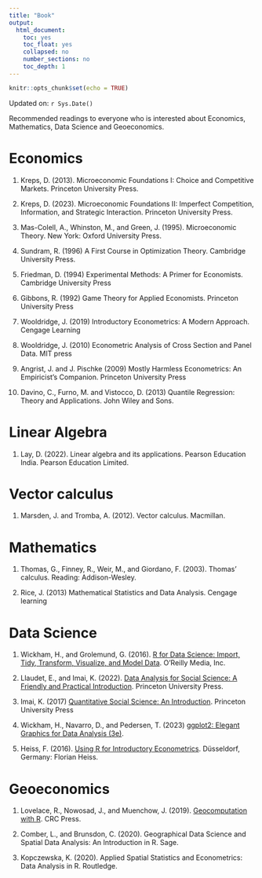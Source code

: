 ```yaml
---
title: "Book"
output:
  html_document:
    toc: yes
    toc_float: yes
    collapsed: no
    number_sections: no
    toc_depth: 1
---
```


```r
knitr::opts_chunk$set(echo = TRUE)
```

Updated on: `r Sys.Date()`

Recommended readings to everyone who is interested about Economics, Mathematics, Data Science and Geoeconomics.

# Economics

1.  Kreps, D. (2013). Microeconomic Foundations I: Choice and Competitive Markets. Princeton University Press.

2.  Kreps, D. (2023). Microeconomic Foundations II: Imperfect Competition, Information, and Strategic Interaction. Princeton University Press.

3.  Mas-Colell, A., Whinston, M., and Green, J. (1995). Microeconomic Theory. New York: Oxford University Press.

4.  Sundram, R. (1996) A First Course in Optimization Theory. Cambridge University Press.

5.  Friedman, D. (1994) Experimental Methods: A Primer for Economists. Cambridge University Press

6.  Gibbons, R. (1992) Game Theory for Applied Economists. Princeton University Press

7.  Wooldridge, J. (2019) Introductory Econometrics: A Modern Approach. Cengage Learning

8.  Wooldridge, J. (2010) Econometric Analysis of Cross Section and Panel Data. MIT press

9.  Angrist, J. and J. Pischke (2009) Mostly Harmless Econometrics: An Empiricist's Companion. Princeton University Press

10. Davino, C., Furno, M. and Vistocco, D. (2013) Quantile Regression: Theory and Applications. John Wiley and Sons.

# Linear Algebra

1. Lay, D. (2022). Linear algebra and its applications. Pearson Education India. Pearson Education Limited.

# Vector calculus

1. Marsden, J. and Tromba, A. (2012). Vector calculus. Macmillan.

# Mathematics

1.  Thomas, G., Finney, R., Weir, M., and Giordano, F. (2003). Thomas' calculus. Reading: Addison-Wesley.

2.  Rice, J. (2013) Mathematical Statistics and Data Analysis. Cengage learning

# Data Science

1.  Wickham, H., and Grolemund, G. (2016). [R for Data Science: Import, Tidy, Transform, Visualize, and Model Data](https://r4ds.had.co.nz/index.html). O'Reilly Media, Inc.

2.  Llaudet, E., and Imai, K. (2022). [Data Analysis for Social Science: A Friendly and Practical Introduction](https://press.princeton.edu/books/hardcover/9780691199429/data-analysis-for-social-science). Princeton University Press.

3.  Imai, K. (2017) [Quantitative Social Science: An Introduction](https://press.princeton.edu/books/paperback/9780691175461/quantitative-social-science). Princeton University Press

4.  Wickham, H., Navarro, D., and Pedersen, T. (2023) [ggplot2: Elegant Graphics for Data Analysis (3e)](https://ggplot2-book.org/).

5.  Heiss, F. (2016). [Using R for Introductory Econometrics](http://www.urfie.net/?fbclid=IwAR0Iax1Am67ZTTUmaCf_zE7ObMVrcAZ-2hEsuJMErMCyi3qvlQ4WC9wttbI). Düsseldorf, Germany: Florian Heiss.

# Geoeconomics

1.  Lovelace, R., Nowosad, J., and Muenchow, J. (2019). [Geocomputation with R](https://r.geocompx.org/index.html). CRC Press.

2.  Comber, L., and Brunsdon, C. (2020). Geographical Data Science and Spatial Data Analysis: An Introduction in R. Sage.

3.  Kopczewska, K. (2020). Applied Spatial Statistics and Econometrics: Data Analysis in R. Routledge.
